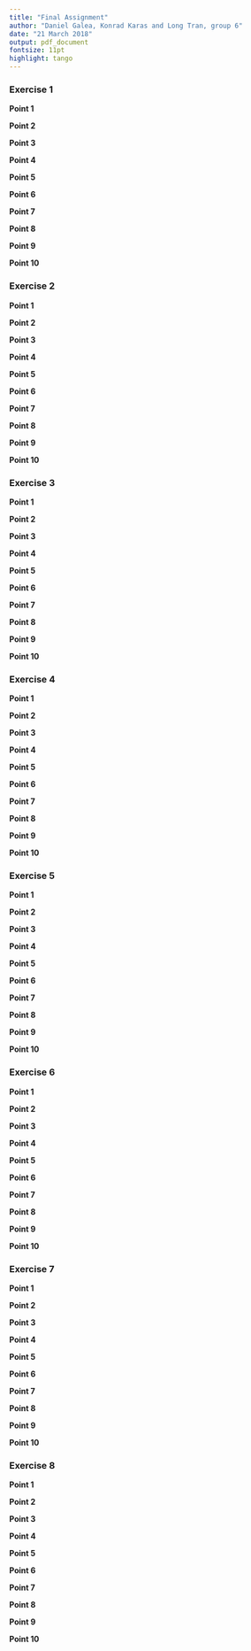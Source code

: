 ```yaml
---
title: "Final Assignment"
author: "Daniel Galea, Konrad Karas and Long Tran, group 6"
date: "21 March 2018"
output: pdf_document
fontsize: 11pt
highlight: tango
---
```


### Exercise 1

**Point 1**

**Point 2**

**Point 3**

**Point 4**

**Point 5**

**Point 6**

**Point 7**

**Point 8**

**Point 9**

**Point 10**


### Exercise 2

**Point 1**

**Point 2**

**Point 3**

**Point 4**

**Point 5**

**Point 6**

**Point 7**

**Point 8**

**Point 9**

**Point 10**


### Exercise 3

**Point 1**

**Point 2**

**Point 3**

**Point 4**

**Point 5**

**Point 6**

**Point 7**

**Point 8**

**Point 9**

**Point 10**


### Exercise 4

**Point 1**

**Point 2**

**Point 3**

**Point 4**

**Point 5**

**Point 6**

**Point 7**

**Point 8**

**Point 9**

**Point 10**


### Exercise 5

**Point 1**

**Point 2**

**Point 3**

**Point 4**

**Point 5**

**Point 6**

**Point 7**

**Point 8**

**Point 9**

**Point 10**


### Exercise 6

**Point 1**

**Point 2**

**Point 3**

**Point 4**

**Point 5**

**Point 6**

**Point 7**

**Point 8**

**Point 9**

**Point 10**


### Exercise 7

**Point 1**

**Point 2**

**Point 3**

**Point 4**

**Point 5**

**Point 6**

**Point 7**

**Point 8**

**Point 9**

**Point 10**

### Exercise 8

**Point 1**

**Point 2**

**Point 3**

**Point 4**

**Point 5**

**Point 6**

**Point 7**

**Point 8**

**Point 9**

**Point 10**
